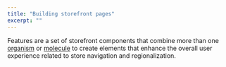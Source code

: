 ```yaml
---
title: "Building storefront pages"
excerpt: ""
---
```


Features are a set of storefront components that combine more than one [organism](https://developers.vtex.com/docs/guides/faststore/organisms-overview) or [molecule](https://developers.vtex.com/docs/guides/faststore/molecules-overview) to create elements that enhance the overall user experience
related to store navigation and regionalization.

<Flex>

  <WhatsNextCard
  title="Navigation"
  description="Enables customers to navigate among the store pages."
  linkTo="https://developers.vtex.com/docs/guides/faststore/features-navigation"
  linkTitle="See more"
  />
 
  <WhatsNextCard
  title="Search"
  description="Enables customer navigation and enhances search functionality."
  linkTo="https://developers.vtex.com/docs/guides/faststore/features-search"
  linkTitle="See more"
  />

  <WhatsNextCard
  title="Regionalization"
  description="Enables customers to set a location using a valid Postal Code."
  linkTo="https://developers.vtex.com/docs/guides/faststore/features-regionalization"
  linkTitle="See more"
  />

</Flex>
